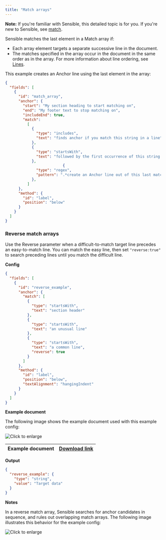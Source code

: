```yaml
---
title: "Match arrays"
---
```


**Note:** If you're familiar with Sensible, this detailed topic is for you. If you're new to Sensible, see [match](/senseml-reference/field-query-object/match).

Sensible matches the last element in a Match array if:

* Each array element targets a separate successive line in the document.
* The matches specified in the array occur in the document in the same order as in the array. For more information about line ordering, see [Lines](/senseml-reference/concepts/lines).

This example creates an Anchor line using the last element in the array:

```JSON JSON 
{
  "fields": [
    {
      "id": "match_array",
      "anchor": {
        "start": "My section heading to start matching on",
        "end": "My footer text to stop matching on",
        "includeEnd": true,
        "match": 
          [
            {
              "type": "includes",
              "text": "finds anchor if you match this string in a line",
            },
            {
              "type": "startsWith",
              "text": "followed by the first occurrence of this string in another line",
            },
                          {
              "type": "regex",
              "pattern": ".*create an Anchor line out of this last match",
            },
          ]      
      },
      "method": {
        "id": "label",
        "position": "below"
      }
    }
  ]
}
```
### Reverse match arrays

Use the Reverse parameter when a difficult-to-match target line precedes an easy-to-match line. You can match the easy line, then set `"reverse:true"` to search preceding lines until you match the difficult line. 

**Config**

```JSON JSON 
{
  "fields": [
    {
      "id": "reverse_example",
      "anchor": {
        "match": [
          {
            "type": "startsWith",
            "text": "section header"
          },
          {
            "type": "startsWith",
            "text": "an unusual line"
          },
          {
            "type": "startsWith",
            "text": "a common line",
            "reverse": true
          }
        ]
      },
      "method": {
        "id": "label",
        "position": "below",
        "textAlignment": "hangingIndent"
      }
    }
  ]
}
```
**Example document**

The following image shows the example document used with this example config:

![Click to enlarge](/images/reverse_1.png)

| Example document | [Download link](https://raw.githubusercontent.com/sensible-hq/sensible-docs/main/readme-sync/assets/v0/pdfs/reverse.pdf) |
| ---------------- | ------------------------------------------------------------------------------------------------------------------------ |

**Output**

```JSON JSON 
{
  "reverse_example": {
    "type": "string",
    "value": "Target data"
  }
}
```
**Notes**

In a reverse match array, Sensible searches for anchor candidates in sequence, and rules out overlapping match arrays. The following image illustrates this behavior for the example config:

![Click to enlarge](/images/reverse_2.png)